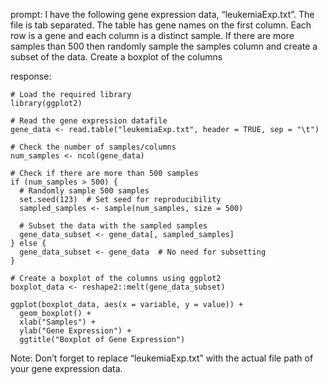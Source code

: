 prompt:
I have the following gene expression data, "leukemiaExp.txt". The file is tab separated. The table has gene names on the first column. Each row is a gene and each column is a distinct sample.  If there are more samples than 500 then randomly sample the samples column and create a subset of the data. Create a boxplot of the columns

response:
```
# Load the required library
library(ggplot2)

# Read the gene expression datafile
gene_data <- read.table("leukemiaExp.txt", header = TRUE, sep = "\t")

# Check the number of samples/columns
num_samples <- ncol(gene_data)

# Check if there are more than 500 samples
if (num_samples > 500) {
  # Randomly sample 500 samples
  set.seed(123)  # Set seed for reproducibility
  sampled_samples <- sample(num_samples, size = 500)
  
  # Subset the data with the sampled samples
  gene_data_subset <- gene_data[, sampled_samples]
} else {
  gene_data_subset <- gene_data  # No need for subsetting
}

# Create a boxplot of the columns using ggplot2
boxplot_data <- reshape2::melt(gene_data_subset)

ggplot(boxplot_data, aes(x = variable, y = value)) +
  geom_boxplot() +
  xlab("Samples") +
  ylab("Gene Expression") +
  ggtitle("Boxplot of Gene Expression")
```
Note: Don't forget to replace "leukemiaExp.txt" with the actual file path of your gene expression data.
